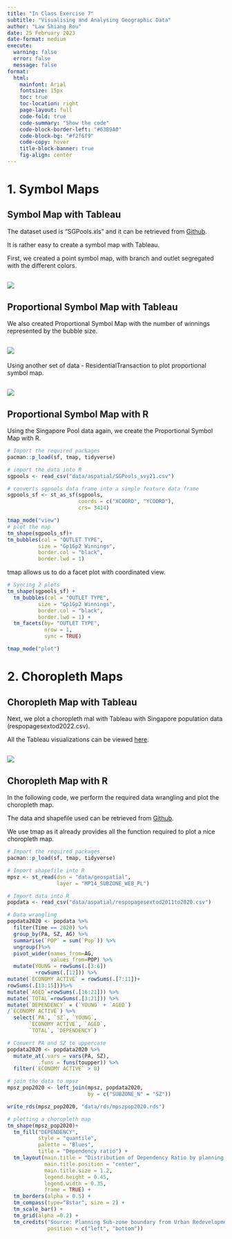 ```yaml
---
title: "In Class Exercise 7"
subtitle: "Visualising and Analysing Geographic Data"
author: "Law Shiang Rou"
date: 25 February 2023
date-format: medium
execute:
  warning: false
  error: false
  message: false
format:
  html:
    mainfont: Arial
    fontsize: 15px
    toc: true
    toc-location: right
    page-layout: full
    code-fold: true
    code-summary: "Show the code"
    code-block-border-left: "#63B9A0"
    code-block-bg: "#f2f6f9"
    code-copy: hover
    title-block-banner: true
    fig-align: center
---
```


# **1. Symbol Maps**

## **Symbol Map with Tableau**

The dataset used is "SGPools.xls" and it can be retrieved from [Github](https://github.com/shiangrou/ISSS608-VAA/tree/master/In-class_Exercise/data).

It is rather easy to create a symbol map with Tableau.

First, we created a point symbol map, with branch and outlet segregated with the different colors.

## ![](images/in-class7-1.png)

## **Proportional Symbol Map with Tableau**

We also created Proportional Symbol Map with the number of winnings represented by the bubble size.

## ![](images/in-class7-2.png)

Using another set of data - ResidentialTransaction to plot proportional symbol map.

## ![](images/in-class7-3.png)

## **Proportional Symbol Map with R**

Using the Singapore Pool data again, we create the Proportional Symbol Map with R.

```r
# Import the required packages
pacman::p_load(sf, tmap, tidyverse)

# import the data into R
sgpools <- read_csv("data/aspatial/SGPools_svy21.csv")

# converts sgpools data frame into a simple feature data frame 
sgpools_sf <- st_as_sf(sgpools, 
                       coords = c("XCOORD", "YCOORD"),
                       crs= 3414)

tmap_mode("view")
# plot the map
tm_shape(sgpools_sf)+
tm_bubbles(col = "OUTLET TYPE", 
          size = "Gp1Gp2 Winnings",
          border.col = "black",
          border.lwd = 1)
```

tmap allows us to do a facet plot with coordinated view.

```r
# Syncing 2 plots
tm_shape(sgpools_sf) +
  tm_bubbles(col = "OUTLET TYPE", 
          size = "Gp1Gp2 Winnings",
          border.col = "black",
          border.lwd = 1) +
  tm_facets(by= "OUTLET TYPE",
            nrow = 1,
            sync = TRUE)

tmap_mode("plot")
```

# **2. Choropleth Maps**

## **Choropleth Map with Tableau**

Next, we plot a choropleth mal with Tableau with Singapore population data (respopagesextod2022.csv).

All the Tableau visualizations can be viewed [here](https://public.tableau.com/app/profile/law.shiang.rou).

## ![](images/in-class7-4.png)

## **Choropleth Map with R**

In the following code, we perform the required data wrangling and plot the choropleth map.

The data and shapefile used can be retrieved from [Github](https://github.com/shiangrou/ISSS608-VAA/tree/master/In-class_Exercise/data).

We use tmap as it already provides all the function required to plot a nice choropleth map.

```r
# Import the required packages
pacman::p_load(sf, tmap, tidyverse)

# Import shapefile into R
mpsz <- st_read(dsn = "data/geospatial", 
                layer = "MP14_SUBZONE_WEB_PL")

# Import data into R
popdata <- read_csv("data/aspatial/respopagesextod2011to2020.csv")

# Data wrangling
popdata2020 <- popdata %>%
  filter(Time == 2020) %>%
  group_by(PA, SZ, AG) %>%
  summarise(`POP` = sum(`Pop`)) %>%
  ungroup()%>%
  pivot_wider(names_from=AG, 
              values_from=POP) %>%
  mutate(YOUNG = rowSums(.[3:6])
         +rowSums(.[12])) %>%
mutate(`ECONOMY ACTIVE` = rowSums(.[7:11])+
rowSums(.[13:15]))%>%
mutate(`AGED`=rowSums(.[16:21])) %>%
mutate(`TOTAL`=rowSums(.[3:21])) %>%  
mutate(`DEPENDENCY` = (`YOUNG` + `AGED`)
/`ECONOMY ACTIVE`) %>%
  select(`PA`, `SZ`, `YOUNG`, 
       `ECONOMY ACTIVE`, `AGED`, 
       `TOTAL`, `DEPENDENCY`)

# Convert PA and SZ to uppercase
popdata2020 <- popdata2020 %>%
  mutate_at(.vars = vars(PA, SZ), 
          .funs = funs(toupper)) %>%
  filter(`ECONOMY ACTIVE` > 0)

# join the data to mpsz
mpsz_pop2020 <- left_join(mpsz, popdata2020,
                          by = c("SUBZONE_N" = "SZ"))

write_rds(mpsz_pop2020, "data/rds/mpszpop2020.rds")

# plotting a choropleth map
tm_shape(mpsz_pop2020)+
  tm_fill("DEPENDENCY", 
          style = "quantile", 
          palette = "Blues",
          title = "Dependency ratio") +
  tm_layout(main.title = "Distribution of Dependency Ratio by planning subzone",
            main.title.position = "center",
            main.title.size = 1.2,
            legend.height = 0.45, 
            legend.width = 0.35,
            frame = TRUE) +
  tm_borders(alpha = 0.5) +
  tm_compass(type="8star", size = 2) +
  tm_scale_bar() +
  tm_grid(alpha =0.2) +
  tm_credits("Source: Planning Sub-zone boundary from Urban Redevelopment Authorithy (URA)\n and Population data from Department of Statistics DOS", 
             position = c("left", "bottom"))
```
